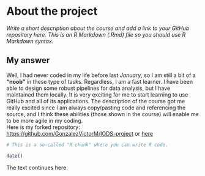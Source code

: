 
# About the project

*Write a short description about the course and add a link to your GitHub repository here. This is an R Markdown (.Rmd) file so you should use R Markdown syntax.*

## My answer

Well, I had never coded in my life before last *January*, so I am still a bit of a **"noob"** in these type of tasks. Regardless, I am a fast learner. I have been able to design some robust pipelines for data analysis, but I have maintained them locally. It is very exciting for me to start learning to use GitHub and all of its applications. The description of the course got me really excited since I am always copy/pasting code and referencing the source, and I think these abilities (those shown in the course) will enable me to be more agile in my coding.  
Here is my forked repository:  
<https://github.com/GonzalezVictorM/IODS-project>
or [here](https://github.com/GonzalezVictorM/IODS-project)

```r
# This is a so-called "R chunk" where you can write R code.

date()

```
The text continues here.

